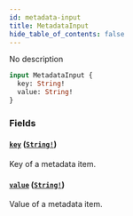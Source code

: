 ```yaml
---
id: metadata-input
title: MetadataInput
hide_table_of_contents: false
---
```


No description

```graphql
input MetadataInput {
  key: String!
  value: String!
}
```

### Fields

#### [`key`](#) ([`String!`](../../../developer/api-reference/scalars/string))

Key of a metadata item.

#### [`value`](#) ([`String!`](../../../developer/api-reference/scalars/string))

Value of a metadata item.
